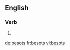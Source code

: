 ==English==

===Verb===
{{head|en}}

# {{en-third-person singular of|besot}}

[[de:besots]]
[[fr:besots]]
[[vi:besots]]